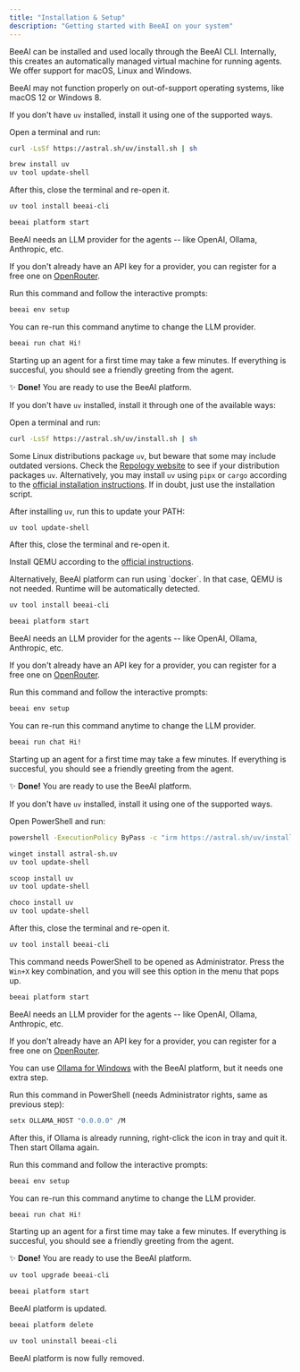 ```yaml
---
title: "Installation & Setup"
description: "Getting started with BeeAI on your system"
---
```


BeeAI can be installed and used locally through the BeeAI CLI. Internally, this creates an automatically managed virtual machine for running agents. We offer support for macOS, Linux and Windows.

<Warning>

BeeAI may not function properly on out-of-support operating systems, like macOS 12 or Windows 8.

</Warning>

<Tabs>
<Tab title="macOS">
<Steps>
<Step title="Install uv">

If you don't have `uv` installed, install it using one of the supported ways.

Open a terminal and run:

<Tabs>
<Tab title="Installation script (recommended)">

```bash
curl -LsSf https://astral.sh/uv/install.sh | sh
```

</Tab>
<Tab title="Homebrew">

```bash
brew install uv
uv tool update-shell
```

</Tab>
</Tabs>

After this, close the terminal and re-open it.

</Step>
<Step title="Install BeeAI">

```bash
uv tool install beeai-cli
```

</Step>
<Step title="Start the BeeAI platform">

```bash
beeai platform start
```

</Step>
<Step title="Configure an LLM provider">

BeeAI needs an LLM provider for the agents -- like OpenAI, Ollama, Anthropic, etc.

If you don't already have an API key for a provider, you can register for a free one on [OpenRouter](https://openrouter.ai/).

Run this command and follow the interactive prompts:

```bash
beeai env setup
```

<Tip>
You can re-run this command anytime to change the LLM provider.
</Tip>

</Step>
<Step title="Check that everything works">

```bash
beeai run chat Hi!
```

Starting up an agent for a first time may take a few minutes. If everything is succesful, you should see a friendly greeting from the agent.

✨ **Done!** You are ready to use the BeeAI platform.

</Step>
</Steps>

</Tab>
<Tab title="Linux">
<Steps>
<Step title="Install uv">

If you don't have `uv` installed, install it through one of the available ways:

<Tabs>
<Tab title="Installation script (recommended)">

Open a terminal and run:

```bash
curl -LsSf https://astral.sh/uv/install.sh | sh
```

</Tab>
<Tab title="Package manager">

Some Linux distributions package `uv`, but beware that some may include outdated versions.
Check the [Repology website](https://repology.org/project/uv/versions) to see if your distribution packages `uv`.
Alternatively, you may install `uv` using `pipx` or `cargo` according to the [official installation instructions](https://docs.astral.sh/uv/getting-started/installation/).
If in doubt, just use the installation script.

After installing `uv`, run this to update your PATH:

```bash
uv tool update-shell
```

</Tab>
</Tabs>

After this, close the terminal and re-open it.

</Step>
<Step title="Install QEMU">

Install QEMU according to the [official instructions](https://www.qemu.org/download/#linux).

<Note>
Alternatively, BeeAI platform can run using `docker`. In that case, QEMU is not needed. Runtime will be automatically detected.
</Note>

</Step>
<Step title="Install BeeAI">

```bash
uv tool install beeai-cli
```

</Step>
<Step title="Start the BeeAI platform">

```bash
beeai platform start
```

</Step>
<Step title="Configure an LLM provider">

BeeAI needs an LLM provider for the agents -- like OpenAI, Ollama, Anthropic, etc.

If you don't already have an API key for a provider, you can register for a free one on [OpenRouter](https://openrouter.ai/).

Run this command and follow the interactive prompts:

```bash
beeai env setup
```

<Tip>
You can re-run this command anytime to change the LLM provider.
</Tip>

</Step>
<Step title="Check that everything works">

```bash
beeai run chat Hi!
```

Starting up an agent for a first time may take a few minutes. If everything is succesful, you should see a friendly greeting from the agent.

✨ **Done!** You are ready to use the BeeAI platform.

</Step>
</Steps>
</Tab>
<Tab title="Windows">
<Steps>
<Step title="Install uv">

If you don't have `uv` installed, install it using one of the supported ways.

Open PowerShell and run:

<Tabs>
<Tab title="Installation script (recommended)">

```bash
powershell -ExecutionPolicy ByPass -c "irm https://astral.sh/uv/install.ps1 | iex"
```

</Tab>
<Tab title="Winget">

```bash
winget install astral-sh.uv
uv tool update-shell
```

</Tab>
<Tab title="Scoop">

```bash
scoop install uv
uv tool update-shell
```

</Tab>
<Tab title="Chocolatey">

```bash
choco install uv
uv tool update-shell
```

</Tab>
</Tabs>

After this, close the terminal and re-open it.

</Step>
<Step title="Install BeeAI">

```bash
uv tool install beeai-cli
```

</Step>

<Step title="Start the BeeAI platform">

<Warning>

This command needs PowerShell to be opened as Administrator. Press the `Win+X` key combination, and you will see this option in the menu that pops up.

</Warning>

```bash
beeai platform start
```

</Step>
<Step title="Configure an LLM provider">

BeeAI needs an LLM provider for the agents -- like OpenAI, Ollama, Anthropic, etc.

If you don't already have an API key for a provider, you can register for a free one on [OpenRouter](https://openrouter.ai/).

<Accordion title="Want to use Ollama?">

You can use [Ollama for Windows](https://ollama.com/download/windows) with the BeeAI platform, but it needs one extra step.

Run this command in PowerShell (needs Administrator rights, same as previous step):

```bash
setx OLLAMA_HOST "0.0.0.0" /M
```

After this, if Ollama is already running, right-click the icon in tray and quit it. Then start Ollama again.

</Accordion>

Run this command and follow the interactive prompts:

```bash
beeai env setup
```

<Tip>
You can re-run this command anytime to change the LLM provider.
</Tip>

</Step>
<Step title="Check that everything works">

```bash
beeai run chat Hi!
```

Starting up an agent for a first time may take a few minutes. If everything is succesful, you should see a friendly greeting from the agent.

✨ **Done!** You are ready to use the BeeAI platform.

</Step>
</Steps>
</Tab>
</Tabs>

<AccordionGroup>
<Accordion title="Updating">
<Steps>
<Step title="Upgrade BeeAI">

```bash
uv tool upgrade beeai-cli
```

</Step>
<Step title="Restart the BeeAI platform">

```bash
beeai platform start
```

</Step>
<Step title="Done!">

BeeAI platform is updated.

</Step>
</Steps>
</Accordion>
<Accordion title="Uninstalling">
<Steps>
<Step title="Remove the BeeAI platform instance">

```bash
beeai platform delete
```

</Step>
<Step title="Uninstall the BeeAI platform">

```bash
uv tool uninstall beeai-cli
```

</Step>
<Step title="Done!">

BeeAI platform is now fully removed.

</Step>
</Steps>
</Accordion>
</AccordionGroup>
